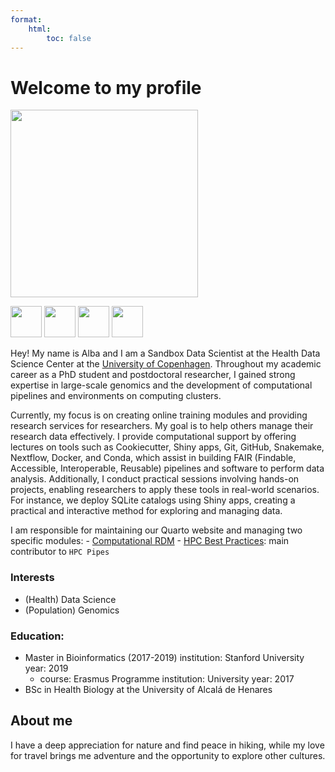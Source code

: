 ```yaml
---
format: 
    html:
        toc: false
---
```


# Welcome to my profile
![](images/ARM_full.jpg){width=300}

[![](LinkedIN.png){width=50}](https://dk.linkedin.com/in/albarefoyo)   [![](Github_black.png){width=50}](https://github.com/albarema)   [![](Outlook.png){width=50}](alba.martinez@sund.ku.dk?subject=Test)   [![](mapPin.png){width=50}](https:heads.ku.dk)

Hey! My name is Alba and I am a Sandbox Data Scientist at the Health Data Science Center at the [University of Copenhagen]( https://www.ku.dk/). Throughout my academic career as a PhD student and postdoctoral researcher, I gained strong expertise in large-scale genomics and the development of computational pipelines and environments on computing clusters.

Currently, my focus is on creating online training modules and providing research services for researchers. My goal is to help others manage their research data effectively.  I provide computational support by offering lectures on tools such as Cookiecutter, Shiny apps, Git, GitHub, Snakemake, Nextflow, Docker, and Conda, which assist in building FAIR (Findable, Accessible, Interoperable, Reusable) pipelines and software to perform data analysis. Additionally, I conduct practical sessions involving hands-on projects, enabling researchers to apply these tools in real-world scenarios. For instance, we deploy SQLite catalogs using Shiny apps, creating a practical and interactive method for exploring and managing data.

I am responsible for maintaining our Quarto website and managing two specific modules:
- [Computational RDM](https://hds-sandbox.github.io/RDM_NGS_course/)
- [HPC Best Practices](https://hds-sandbox.github.io/HPC-lab/): main contributor to `HPC Pipes`

### Interests
- (Health) Data Science
- (Population) Genomics

### Education:
- Master in Bioinformatics (2017-2019)
      institution: Stanford University
      year: 2019
    - course: Erasmus Programme
      institution: University
      year: 2017
- BSc in Health Biology at the University of Alcalá de Henares

## About me 
I have a deep appreciation for nature and find peace in hiking, while my love for travel brings me adventure and the opportunity to explore other cultures.


